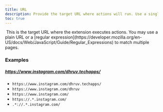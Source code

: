 ```yaml
---
title: URL
description: Provide the target URL where actions will run. Use a single URL or a regular expression to match multiple pages.
toc: true
---
```


<img class="d-block mb-4 img-fluid rounded-3" src="/docs/[[config:docs_version]]/assets/img/configuration.png" alt="" />

<Callout type="info">
  This is the target URL where the extension executes actions. You may use a plain URL or a [regular
  expression](https://developer.mozilla.org/en-US/docs/Web/JavaScript/Guide/Regular_Expressions) to match multiple
  pages.
</Callout>

### Examples

##### https://www.instagram.com/dhruv.techapps/

- `https://www.instagram.com/dhruv.techapps/`
- `https://www.instagram.com/dhruv`
- `https://www.instagram.com/`
- `https://.*.instagram.com/`
- `.*://.*.instagram.com/`
